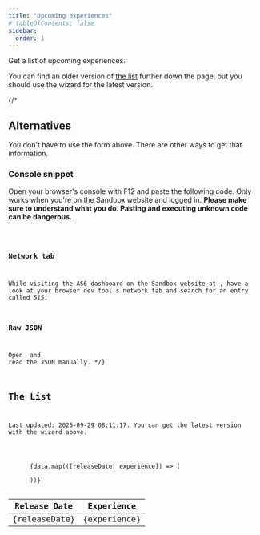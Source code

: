 ```yaml
---
title: "Upcoming experiences"
# tableOfContents: false
sidebar:
  order: 1
---
```



Get a list of upcoming experiences.

You can find an older version of [the list](#the-list) further down the page, but you should use the wizard for the latest version.

<div class="h-4"/>

<Wizard/>

{/*
## Alternatives

You don't have to use the form above. There are other ways to get that information.


### Console snippet

Open your browser's console with F12 and paste the following code. Only works when you're on the Sandbox website and logged in. **Please make sure to understand what you do. Pasting and executing unknown code can be dangerous.**

<Code code={snippet}/>


### Network tab

While visiting the AS6 dashboard on the Sandbox website at [](https://www.sandbox.game/en/events/alpha-season-6/), have a look at your browser dev tool's network tab and search for an entry called *515*.


### Raw JSON

Open [](https://api.sandbox.game/experiences/social-event/515) and read the JSON manually.
*/}

## The List

Last updated: 2025-09-29 08:11:17. You can get the latest version with the wizard above.

<div class="bg-base-100 border border-base-content/15 rounded-box overflow-x-auto">
  <table class="table">
    <thead>
      <tr>
        <th>Release Date</th>
        <th>Experience</th>
      </tr>
    </thead>
    <tbody>
      {data.map(([releaseDate, experience]) => (
        <tr>
          <td>{releaseDate}</td>
          <td>{experience}</td>
        </tr>
      ))}
    </tbody>
  </table>
</div>
